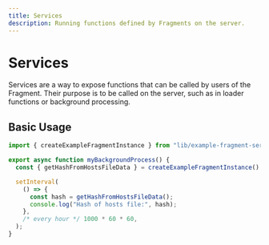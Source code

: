 ```yaml
---
title: Services
description: Running functions defined by Fragments on the server.
---
```



# Services

Services are a way to expose functions that can be called by users of the Fragment. Their purpose is
to be called on the server, such as in loader functions or background processing.

## Basic Usage

```typescript title="jobs/my-background-process.ts"
import { createExampleFragmentInstance } from "lib/example-fragment-server";

export async function myBackgroundProcess() {
  const { getHashFromHostsFileData } = createExampleFragmentInstance().services;

  setInterval(
    () => {
      const hash = getHashFromHostsFileData();
      console.log("Hash of hosts file:", hash);
    },
    /* every hour */ 1000 * 60 * 60,
  );
}
```
